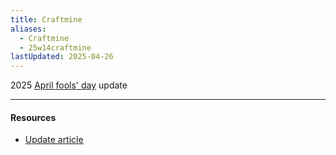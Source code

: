 ```yaml
---
title: Craftmine
aliases:
  - Craftmine
  - 25w14craftmine
lastUpdated: 2025-04-26
---
```



2025 [April fools' day](/aprilfoolsday) update

<Yb src="https://www.youtube.com/embed/8Ou2HQOxSHU" />

---

#### Resources

<Wiki path="w/April_Fools%27_Day_jokes" />

- [Update article](https://www.minecraft.net/en-us/article/the-craftmine-update)